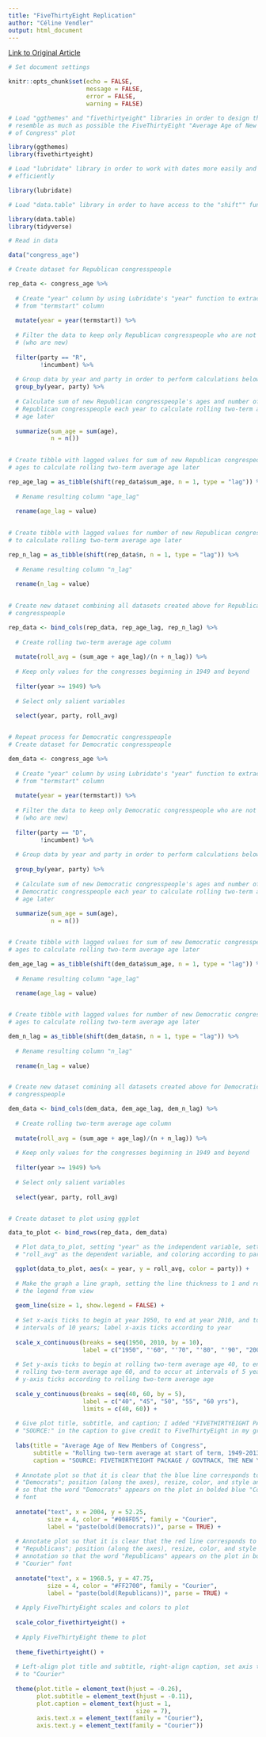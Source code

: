 ```yaml
---
title: "FiveThirtyEight Replication"
author: "Céline Vendler"
output: html_document
---
```


[Link to Original Article](https://fivethirtyeight.com/features/both-republicans-and-democrats-have-an-age-problem/)

```r

# Set document settings

knitr::opts_chunk$set(echo = FALSE, 
                      message = FALSE,
                      error = FALSE, 
                      warning = FALSE)

# Load "ggthemes" and "fivethirtyeight" libraries in order to design the plot to
# resemble as much as possible the FiveThirtyEight "Average Age of New Members
# of Congress" plot

library(ggthemes)
library(fivethirtyeight)

# Load "lubridate" library in order to work with dates more easily and
# efficiently

library(lubridate)

# Load "data.table" library in order to have access to the "shift"" function

library(data.table)
library(tidyverse)

```

```r

# Read in data

data("congress_age")

```

```r

# Create dataset for Republican congresspeople

rep_data <- congress_age %>% 
  
  # Create "year" column by using Lubridate's "year" function to extract years
  # from "termstart" column
  
  mutate(year = year(termstart)) %>% 
  
  # Filter the data to keep only Republican congresspeople who are not incumbent
  # (who are new)
  
  filter(party == "R", 
         !incumbent) %>% 
  
  # Group data by year and party in order to perform calculations below
  group_by(year, party) %>% 
  
  # Calculate sum of new Republican congresspeople's ages and number of new
  # Republican congresspeople each year to calculate rolling two-term average
  # age later
  
  summarize(sum_age = sum(age), 
            n = n())
  

# Create tibble with lagged values for sum of new Republican congrespeople's
# ages to calculate rolling two-term average age later

rep_age_lag = as_tibble(shift(rep_data$sum_age, n = 1, type = "lag")) %>% 
  
  # Rename resulting column "age_lag"
  
  rename(age_lag = value)
  

# Create tibble with lagged values for number of new Republican congresspeople
# to calculate rolling two-term average age later

rep_n_lag = as_tibble(shift(rep_data$n, n = 1, type = "lag")) %>% 
  
  # Rename resulting column "n_lag"
  
  rename(n_lag = value)
  

# Create new dataset combining all datasets created above for Republican
# congresspeople

rep_data <- bind_cols(rep_data, rep_age_lag, rep_n_lag) %>% 
  
  # Create rolling two-term average age column
  
  mutate(roll_avg = (sum_age + age_lag)/(n + n_lag)) %>% 
  
  # Keep only values for the congresses beginning in 1949 and beyond
  
  filter(year >= 1949) %>% 
  
  # Select only salient variables
  
  select(year, party, roll_avg)


# Repeat process for Democratic congresspeople
# Create dataset for Democratic congresspeople

dem_data <- congress_age %>% 
  
  # Create "year" column by using Lubridate's "year" function to extract years
  # from "termstart" column
  
  mutate(year = year(termstart)) %>% 
  
  # Filter the data to keep only Democratic congresspeople who are not incumbent
  # (who are new)
  
  filter(party == "D", 
         !incumbent) %>% 
  
  # Group data by year and party in order to perform calculations below
  
  group_by(year, party) %>% 
  
  # Calculate sum of new Democratic congresspeople's ages and number of new
  # Democratic congresspeople each year to calculate rolling two-term average
  # age later
  
  summarize(sum_age = sum(age), 
            n = n())


# Create tibble with lagged values for sum of new Democratic congresspeople's
# ages to calculate rolling two-term average age later

dem_age_lag = as_tibble(shift(dem_data$sum_age, n = 1, type = "lag")) %>% 
  
  # Rename resulting column "age_lag"
  
  rename(age_lag = value)


# Create tibble with lagged values for number of new Democratic congresspeople's
# ages to calculate rolling two-term average age later

dem_n_lag = as_tibble(shift(dem_data$n, n = 1, type = "lag")) %>% 
  
  # Rename resulting column "n_lag"
  
  rename(n_lag = value)


# Create new dataset comining all datasets created above for Democratic
# congresspeople

dem_data <- bind_cols(dem_data, dem_age_lag, dem_n_lag) %>% 
  
  # Create rolling two-term average age column
  
  mutate(roll_avg = (sum_age + age_lag)/(n + n_lag)) %>% 
  
  # Keep only values for the congresses beginning in 1949 and beyond
  
  filter(year >= 1949) %>% 
  
  # Select only salient variables
  
  select(year, party, roll_avg)


# Create dataset to plot using ggplot

data_to_plot <- bind_rows(rep_data, dem_data)

```

```r

  # Plot data_to_plot, setting "year" as the independent variable, setting
  # "roll_avg" as the dependent variable, and coloring according to party

  ggplot(data_to_plot, aes(x = year, y = roll_avg, color = party)) + 
  
  # Make the graph a line graph, setting the line thickness to 1 and removing
  # the legend from view
  
  geom_line(size = 1, show.legend = FALSE) + 
  
  # Set x-axis ticks to begin at year 1950, to end at year 2010, and to occur at
  # intervals of 10 years; label x-axis ticks according to year
  
  scale_x_continuous(breaks = seq(1950, 2010, by = 10), 
                     label = c("1950", "'60", "'70", "'80", "'90", "2000", "'10")) + 
  
  # Set y-axis ticks to begin at rolling two-term average age 40, to end at
  # rolling two-term average age 60, and to occur at intervals of 5 years; label
  # y-axis ticks according to rolling two-term average age
  
  scale_y_continuous(breaks = seq(40, 60, by = 5), 
                     label = c("40", "45", "50", "55", "60 yrs"), 
                     limits = c(40, 60)) + 
  
  # Give plot title, subtitle, and caption; I added "FIVETHIRTYEIGHT PACKAGE" to
  # "SOURCE:" in the caption to give credit to FiveThirtyEight in my graphic
  
  labs(title = "Average Age of New Members of Congress", 
       subtitle = "Rolling two-term average at start of term, 1949-2013", 
       caption = "SOURCE: FIVETHIRTYEIGHT PACKAGE / GOVTRACK, THE NEW YORK TIMES, SUNLIGHT FOUNDATION") + 
  
  # Annotate plot so that it is clear that the blue line corresponds to
  # "Democrats"; position (along the axes), resize, color, and style annotation
  # so that the word "Democrats" appears on the plot in bolded blue "Courier"
  # font
  
  annotate("text", x = 2004, y = 52.25, 
           size = 4, color = "#008FD5", family = "Courier", 
           label = "paste(bold(Democrats))", parse = TRUE) +  
  
  # Annotate plot so that it is clear that the red line corresponds to
  # "Republicans"; position (along the axes), resize, color, and style
  # annotation so that the word "Republicans" appears on the plot in bolded red
  # "Courier" font
  
  annotate("text", x = 1968.5, y = 47.75, 
           size = 4, color = "#FF2700", family = "Courier", 
           label = "paste(bold(Republicans))", parse = TRUE) + 
  
  # Apply FiveThirtyEight scales and colors to plot
  
  scale_color_fivethirtyeight() + 
  
  # Apply FiveThirtyEight theme to plot
  
  theme_fivethirtyeight() + 
  
  # Left-align plot title and subtitle, right-align caption, set axis tick font
  # to "Courier"
  
  theme(plot.title = element_text(hjust = -0.26), 
        plot.subtitle = element_text(hjust = -0.11), 
        plot.caption = element_text(hjust = 1, 
                                    size = 7), 
        axis.text.x = element_text(family = "Courier"), 
        axis.text.y = element_text(family = "Courier"))

```
